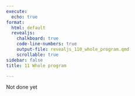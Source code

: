 ```yaml
---
execute:
  echo: true
format:
  html: default
  revealjs:
    chalkboard: true
    code-line-numbers: true
    output-file: revealjs_110_whole_program.qmd
    scrollable: true
sidebar: false
title: 11 Whole program

---
```


:::{.callout-warning}
Not done yet 
:::